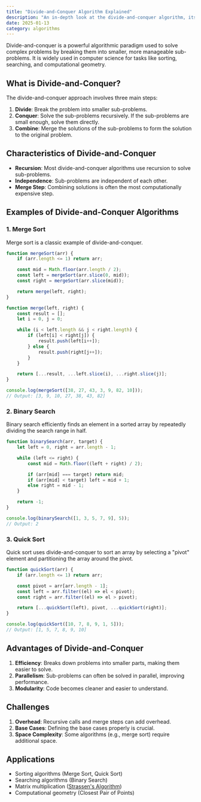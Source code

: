 ```yaml
---
title: "Divide-and-Conquer Algorithm Explained"
description: "An in-depth look at the divide-and-conquer algorithm, its mechanics, and practical use cases."
date: 2025-01-13
category: algorithms
---
```


Divide-and-conquer is a powerful algorithmic paradigm used to solve complex problems by breaking them into smaller, more manageable sub-problems. It is widely used in computer science for tasks like sorting, searching, and computational geometry.

## What is Divide-and-Conquer?

The divide-and-conquer approach involves three main steps:

1. **Divide**: Break the problem into smaller sub-problems.
2. **Conquer**: Solve the sub-problems recursively. If the sub-problems are small enough, solve them directly.
3. **Combine**: Merge the solutions of the sub-problems to form the solution to the original problem.

## Characteristics of Divide-and-Conquer

- **Recursion**: Most divide-and-conquer algorithms use recursion to solve sub-problems.
- **Independence**: Sub-problems are independent of each other.
- **Merge Step**: Combining solutions is often the most computationally expensive step.

## Examples of Divide-and-Conquer Algorithms

### 1. Merge Sort

Merge sort is a classic example of divide-and-conquer.

```javascript
function mergeSort(arr) {
    if (arr.length <= 1) return arr;

    const mid = Math.floor(arr.length / 2);
    const left = mergeSort(arr.slice(0, mid));
    const right = mergeSort(arr.slice(mid));

    return merge(left, right);
}

function merge(left, right) {
    const result = [];
    let i = 0, j = 0;

    while (i < left.length && j < right.length) {
        if (left[i] < right[j]) {
            result.push(left[i++]);
        } else {
            result.push(right[j++]);
        }
    }

    return [...result, ...left.slice(i), ...right.slice(j)];
}

console.log(mergeSort([38, 27, 43, 3, 9, 82, 10]));
// Output: [3, 9, 10, 27, 38, 43, 82]

```

### 2. Binary Search

Binary search efficiently finds an element in a sorted array by repeatedly dividing the search range in half.

```javascript
function binarySearch(arr, target) {
    let left = 0, right = arr.length - 1;

    while (left <= right) {
        const mid = Math.floor((left + right) / 2);

        if (arr[mid] === target) return mid;
        if (arr[mid] < target) left = mid + 1;
        else right = mid - 1;
    }

    return -1;
}

console.log(binarySearch([1, 3, 5, 7, 9], 5));
// Output: 2

```

### 3. Quick Sort

Quick sort uses divide-and-conquer to sort an array by selecting a "pivot" element and partitioning the array around the pivot.

```javascript
function quickSort(arr) {
    if (arr.length <= 1) return arr;

    const pivot = arr[arr.length - 1];
    const left = arr.filter((el) => el < pivot);
    const right = arr.filter((el) => el > pivot);

    return [...quickSort(left), pivot, ...quickSort(right)];
}

console.log(quickSort([10, 7, 8, 9, 1, 5]));
// Output: [1, 5, 7, 8, 9, 10]

```

## Advantages of Divide-and-Conquer

1. **Efficiency**: Breaks down problems into smaller parts, making them easier to solve.
2. **Parallelism**: Sub-problems can often be solved in parallel, improving performance.
3. **Modularity**: Code becomes cleaner and easier to understand.

## Challenges

1. **Overhead**: Recursive calls and merge steps can add overhead.
2. **Base Cases**: Defining the base cases properly is crucial.
3. **Space Complexity**: Some algorithms (e.g., merge sort) require additional space.

## Applications

- Sorting algorithms (Merge Sort, Quick Sort)
- Searching algorithms (Binary Search)
- Matrix multiplication ([Strassen's Algorithm](https://en.wikipedia.org/wiki/Strassen_algorithm))
- Computational geometry (Closest Pair of Points)

